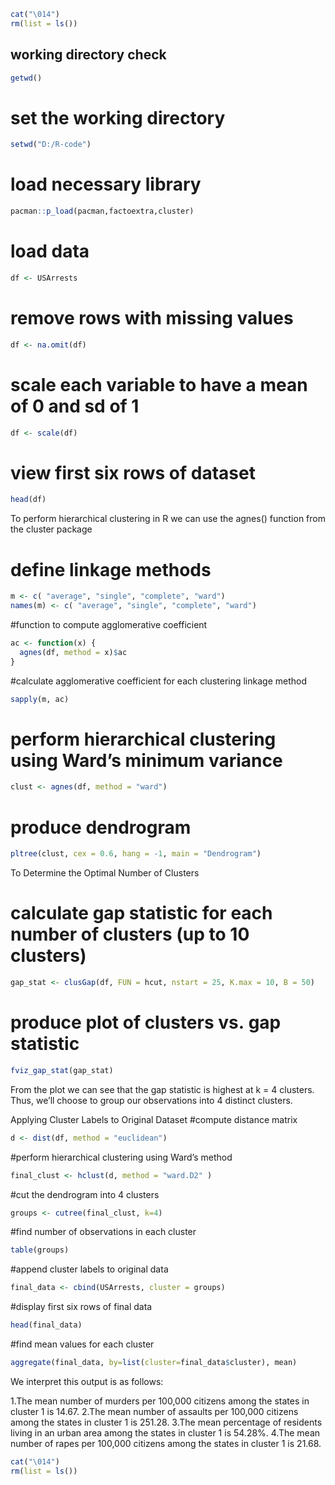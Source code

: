 ```{r}
cat("\014")
rm(list = ls())
```

## working directory check

```{r}
getwd()

```
# set the working directory

```{r}
setwd("D:/R-code")
```

# load necessary library
```{r}
pacman::p_load(pacman,factoextra,cluster)
```


# load data
```{r}
df <- USArrests
```

# remove rows with missing values
```{r}
df <- na.omit(df)
```

# scale each variable to have a mean of 0 and sd of 1
```{r}
df <- scale(df)
```

# view first six rows of dataset
```{r}
head(df)
```
To perform hierarchical clustering in R we can use the agnes() function from the cluster package

# define linkage methods
```{r}
m <- c( "average", "single", "complete", "ward")
names(m) <- c( "average", "single", "complete", "ward")
```

#function to compute agglomerative coefficient
```{r}
ac <- function(x) {
  agnes(df, method = x)$ac
}
```

#calculate agglomerative coefficient for each clustering linkage method
```{r}
sapply(m, ac)
```
# perform hierarchical clustering using Ward's minimum variance
```{r}
clust <- agnes(df, method = "ward")
```


# produce dendrogram

```{r}
pltree(clust, cex = 0.6, hang = -1, main = "Dendrogram") 
```
To Determine the Optimal Number of Clusters

# calculate gap statistic for each number of clusters (up to 10 clusters)
```{r}
gap_stat <- clusGap(df, FUN = hcut, nstart = 25, K.max = 10, B = 50)
```
# produce plot of clusters vs. gap statistic
```{r}
fviz_gap_stat(gap_stat)
```
From the plot we can see that the gap statistic is highest at k = 4 clusters. Thus, we’ll choose to group our observations into 4 distinct clusters.

Applying Cluster Labels to Original Dataset
#compute distance matrix
```{r}
d <- dist(df, method = "euclidean")
```

#perform hierarchical clustering using Ward's method
```{r}
final_clust <- hclust(d, method = "ward.D2" )
```

#cut the dendrogram into 4 clusters
```{r}
groups <- cutree(final_clust, k=4)
```

#find number of observations in each cluster
```{r}
table(groups)
```

#append cluster labels to original data
```{r}
final_data <- cbind(USArrests, cluster = groups)
```

#display first six rows of final data
```{r}
head(final_data)
```


#find mean values for each cluster
```{r}
aggregate(final_data, by=list(cluster=final_data$cluster), mean)
```
We interpret this output is as follows:

1.The mean number of murders per 100,000 citizens among the states in cluster 1 is 14.67.
2.The mean number of assaults per 100,000 citizens among the states in cluster 1 is 251.28.
3.The mean percentage of residents living in an urban area among the states in cluster 1 is   54.28%.
4.The mean number of rapes per 100,000 citizens among the states in cluster 1 is 21.68.


```{r}
cat("\014")
rm(list = ls())
```































